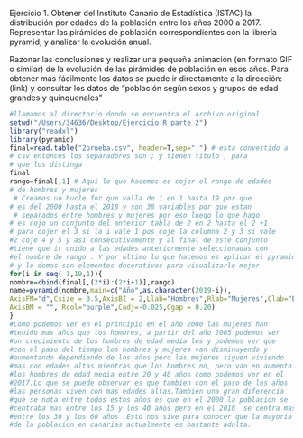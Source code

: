 Ejercicio 1. 
Obtener del Instituto Canario de Estadística (ISTAC) la distribución
por edades de la población entre los años 2000 a 2017. Representar 
las pirámides de población correspondientes con la librería pyramid,
y analizar la evolución anual.  

Razonar las conclusiones y realizar una pequeña animación (en formato
GIF o similar) de la evolución de las pirámides de población en esos 
años. Para obtener más fácilmente los datos se puede ir directamente
a la dirección: (link) y consultar los datos de “población según sexos
y grupos de edad grandes y quinquenales”
```{r}
#llamamos al directorio donde se encuentra el archivo original 
setwd("/Users/34636/Desktop/Ejercicio R parte 2")
library("readxl") 
library(pyramid) 
final=read.table("2prueba.csv", header=T,sep=";") # esta convertido a 
# csv entonces los separadores son ; y tienen titulo , para 
# que los distinga
final
rango=final[,1] # Aqui lo que hacemos es cojer el rango de edades 
# de hombres y mujeres 
 # Creamos un bucle for que valla de 1 en 1 hasta 19 por que 
# es del 2000 hasta el 2018 y son 38 variables por que estan 
 # separados entre hombres y mujeres por eso luego lo que hago 
# es cojo un conjunto del anterior tabla de 2 en 2 hasta el 2 +1
# para cojer el 3 si la i vale 1 pos coje la columna 2 y 3 si vale
#2 coje 4 y 5 y asi consecutivamente y al final de este conjunto 
#tiene que ir unido a las edades anteriormente seleccionadas con 
#el nombre de rango . Y por ultimo lo que hacemos es aplicar el pyramid
# y lo demas son elementos decorativos para visualizarlo mejor 
for(i in seq( 1,19,1)){
nombre=cbind(final[,(2*i):(2*i+1)],rango)
name=pyramid(nombre,main=c("Año",as.character(2019-i)),
AxisFM="d",Csize = 0.5,AxisBI = 2,Llab="Hombres",Rlab="Mujeres",Clab="Edades",Lcol="green",
AxisBM = "", Rcol="purple",Cadj=-0.025,Cgap = 0.20)
}
#Como podemos ver en el principio en el año 2000 las mujeres han 
#tenido mas años que los hombres, a partir del año 2005 podemos ver 
#un crecimiento de los hombres de edad media los y podemos ver que 
#con el paso del tiempo los hombres y mujeres van disminuyendo y 
#aumentando dependiendo de los años pero las mujeres siguen viviendo
#mas con edades altas mientras que los hombres no, pero van en aumento 
#los hombres de edad media entre 20 y 40 años como podemos ver en el
#2017.Lo que se puede observar es que tambien con el paso de los años 
#las personas viven con mas edades altas.Tambien una gran diferencia 
#que se nota entre todos estos años es que en el 2000 la poblacion se
#centraba mas entre los 15 y los 40 años pero en el 2018  se centra mas
#entre los 30 y los 60 años .Esto nos sive para conocer que la mayoria
#de la poblacion en canarias actualmente es bastante adulta.
```

